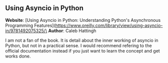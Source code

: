 
## Using Asyncio in Python

<UnderConstruction />

**Website**: [Using Asyncio in Python: Understanding Python's Asynchronous Programming Features](https://www.oreilly.com/library/view/using-asyncio-in/9781492075325/\
**Author**: Caleb Hattingh

I am not a fan of the book. It is detail about the inner working of asyncio in Python, but not in a practical sense. I would recommend refering to the official documentation instead if you just want to learn the concept and get works done.
